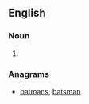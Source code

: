 {{also|Bantams}}

==English==

===Noun===
{{head|en|noun plural form}}

# {{plural of|bantam|lang=en}}

===Anagrams===
* [[batmans#English|batmans]], [[batsman#English|batsman]]
